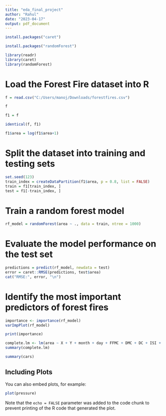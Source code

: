 ---
title: "eda_final_project"
author: "Rahul"
date: "2023-04-17"
output: pdf_document
---
```{r}
install.packages("caret")
```
```{r}
install.packages("randomForest")
```


```{r}
library(readr)
library(caret)
library(randomForest)
```
# Load the Forest Fire dataset into R
```{r}
f = read.csv("C:/Users/manoj/Downloads/forestfires.csv")
```

```{r}
f
```

```{r}
f1 = f
```
```{r}
identical(f, f1)  
```
```{r}
f1$area = log(f1$area+1)
```


# Split the dataset into training and testing sets
```{r}
set.seed(123)
train_index = createDataPartition(f1$area, p = 0.8, list = FALSE)
train = f1[train_index, ]
test = f1[-train_index, ]
```

# Train a random forest model
```{r}
rf_model = randomForest(area ~ ., data = train, ntree = 1000)
```

# Evaluate the model performance on the test set
```{r}
predictions = predict(rf_model, newdata = test)
error = caret::RMSE(predictions, test$area)
cat("RMSE:", error, "\n")
```
# Identify the most important predictors of forest fires
```{r}
importance <- importance(rf_model)
varImpPlot(rf_model)
```
```{r}
print(importance)
```
```{r}
complete.lm <- lm(area ~ X + Y + month + day + FFMC + DMC + DC + ISI + temp + RH + wind + rain, data=f1)
summary(complete.lm)
```


```{r cars}
summary(cars)
```

## Including Plots

You can also embed plots, for example:

```{r pressure, echo=FALSE}
plot(pressure)
```

Note that the `echo = FALSE` parameter was added to the code chunk to prevent printing of the R code that generated the plot.
